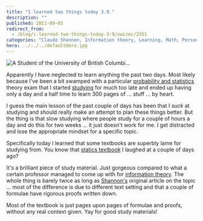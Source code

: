 ```yaml
---
title: "I learned two things today 3.9."
description: ""
published: 2011-09-03
redirect_from:
  - /blog/i-learned-two-things-today-3-9/swizec/2351
categories: "Claude Shannon, Information theory, Learning, Math, Personal, Probability and statistics, Study skills"
hero: ../../../defaultHero.jpg
---
```


![A Student of the University of British Columbi...](https://swizec.com/wp-content/uploads/2011/09/300px-Studying.jpg "A Student of the University of British Columbi...")

Apparently I have neglected to learn anything the past two days. Most likely because I've been a bit swamped with a particular [probability and statistics](http://en.wikipedia.org/wiki/Probability_and_statistics "Probability and statistics") theory exam that I started [studying](http://en.wikipedia.org/wiki/Study_skills "Study skills") for much too late and ended up having only a day and a half time to learn 300 pages of ... stuff ... by heart.

I guess the main lesson of the past couple of days has been that I _suck_ at studying and should really make an attempt to plan these things better. But the thing is that slow studying where people study for a couple of hours a day and do this for two weeks ... it just doesn't work for me. I get distracted and lose the appropriate mindset for a specific topic.

Specifically today I learned that some textbooks are superbly lame for studying from. You know that [statics textbook](https://swizec.com/blog/i-learned-two-things-today-308/ "I learned two things today 30.8.") I laughed at a couple of days ago?

It's a brilliant piece of study material. Just gorgeous compared to what a certain professor managed to come up with for [information theory](http://en.wikipedia.org/wiki/Information_theory "Information theory"). The whole thing is barely twice as long as [Shannon's](http://en.wikipedia.org/wiki/Claude_Shannon "Claude Shannon") original article on the topic ... most of the difference is due to different text setting and that a couple of formulae have rigorous proofs written down.

Most of the textbook is just pages upon pages of formulae and proofs, without any real context given. Yay for good study materials!

